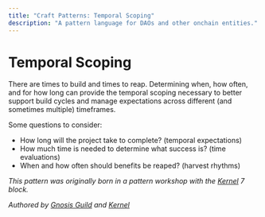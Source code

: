 ```yaml
---
title: "Craft Patterns: Temporal Scoping"
description: "A pattern language for DAOs and other onchain entities."
---
```


# Temporal Scoping

There are times to build and times to reap. Determining when, how often, and for how long can provide the temporal scoping necessary to better support build cycles and manage expectations across different (and sometimes multiple) timeframes.

Some questions to consider:

- How long will the project take to complete? (temporal expectations)
- How much time is needed to determine what success is? (time evaluations)
- When and how often should benefits be reaped? (harvest rhythms)

*This pattern was originally born in a pattern workshop with the [Kernel](https://gnosisguild.github.io/zodiac-wiki/index.php?title=Kernel.html) 7 block.*

*Authored by [Gnosis Guild](https://gnosisguild.org) and [Kernel](https://www.kernel.community)*